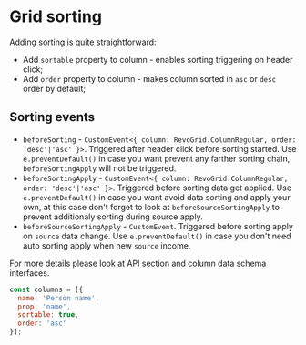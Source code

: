 
<Meta title="Docs/Sorting"/>


# Grid sorting

Adding sorting is quite straightforward:
 - Add `sortable` property to column - enables sorting triggering on header click;
 - Add `order` property to column - makes column sorted in `asc` or `desc` order by default;


## Sorting events

- `beforeSorting` - `CustomEvent<{ column: RevoGrid.ColumnRegular, order: 'desc'|'asc' }>`. Triggered after header click before sorting started. Use `e.preventDefault()` in case you want prevent any farther sorting chain, `beforeSortingApply` will not be triggered.
- `beforeSortingApply` - `CustomEvent<{ column: RevoGrid.ColumnRegular, order: 'desc'|'asc' }>`.
Triggered before sorting data get applied. Use `e.preventDefault()` in case you want avoid data sorting and apply your own, at this case don't forget to look at `beforeSourceSortingApply` to prevent additionaly sorting during source apply.
- `beforeSourceSortingApply` - `CustomEvent`. Triggered before sorting apply on `source` data change.  Use `e.preventDefault()` in case you don't need auto sorting apply when new `source` income.

For more details please look at API section and column data schema interfaces.

```js
const columns = [{
  name: 'Person name',
  prop: 'name',
  sortable: true,
  order: 'asc'
}];
```